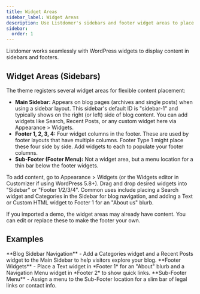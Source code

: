 ```yaml
---
title: Widget Areas
sidebar_label: Widget Areas
description: Use Listdomer's sidebars and footer widget areas to place content.
sidebar:
  order: 1
---
```


Listdomer works seamlessly with WordPress widgets to display content in sidebars and footers.

## Widget Areas (Sidebars)

The theme registers several widget areas for flexible content placement:

- **Main Sidebar:** Appears on blog pages (archives and single posts) when using a sidebar layout. This sidebar's default ID is "sidebar-1" and typically shows on the right (or left) side of blog content. You can add widgets like Search, Recent Posts, or any custom widget here via Appearance > Widgets.
- **Footer 1, 2, 3, 4:** Four widget columns in the footer. These are used by footer layouts that have multiple columns. Footer Type 1 might place these four side by side. Add widgets to each to populate your footer columns.
- **Sub-Footer (Footer Menu):** Not a widget area, but a menu location for a thin bar below the footer widgets.

To add content, go to Appearance > Widgets (or the Widgets editor in Customizer if using WordPress 5.8+). Drag and drop desired widgets into "Sidebar" or "Footer 1/2/3/4". Common uses include placing a Search widget and Categories in the Sidebar for blog navigation, and adding a Text or Custom HTML widget to Footer 1 for an "About us" blurb.

<Aside type="note">If you imported a demo, the widget areas may already have content. You can edit or replace these to make the footer your own.</Aside>

## Examples

<CardGrid>
  <Card>**Blog Sidebar Navigation** - Add a Categories widget and a Recent Posts widget to the Main Sidebar to help visitors explore your blog.</Card>
  <Card>**Footer Widgets** - Place a Text widget in *Footer 1* for an "About" blurb and a Navigation Menu widget in *Footer 2* to show quick links.</Card>
  <Card>**Sub-Footer Menu** - Assign a menu to the Sub-Footer location for a slim bar of legal links or contact info.</Card>
</CardGrid>


